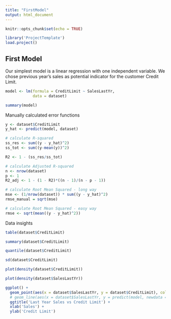 ```yaml
---
title: "FirstModel"
output: html_document
---
```


```r
knitr::opts_chunk$set(echo = TRUE)
```


```r
library('ProjectTemplate')
load.project()
```

## First Model

Our simplest model is a linear regression with one independent variable. We chose previous year's sales as potential indicator for the customer Credit Limit.

```r
model <- lm(formula = CreditLimit ~ SalesLastYr, 
            data = dataset)

summary(model)
```
Manually calculated error functions

```r

y <- dataset$CreditLimit
y_hat <- predict(model, dataset)

# calculate R-squared
ss_res <- sum((y - y_hat)^2)
ss_tot <- sum((y-mean(y))^2)

R2 <- 1 - (ss_res/ss_tot)

# calculate Adjusted R-squared
n <- nrow(dataset)
p <- 1
R2_adj <- 1 - (1 - R2)*((n - 1)/(n - p - 1))

# calculate Root Mean Squared - long way
mse <- (1/nrow(dataset)) * sum((y - y_hat)^2)
rmse_manual = sqrt(mse)

# calculate Root Mean Squared - easy way
rmse <- sqrt(mean((y - y_hat)^2))
```

Data insights

```r
table(dataset$CreditLimit)
```

```r
summary(dataset$CreditLimit)
```

```r
quantile(dataset$CreditLimit)
```


```r
sd(dataset$CreditLimit)
```


```r
plot(density(dataset$CreditLimit))

```


```r
plot(density(dataset$SalesLastYr))
```
```r
ggplot() + 
  geom_point(aes(x = dataset$SalesLastYr, y = dataset$CreditLimit), color = 'red') +
  # geom_line(aes(x = dataset$SalesLastYr, y = predict(model, newdata = dataset)), color = 'blue') +
  ggtitle('Last Year Sales vs Credit Limit') +
  xlab('Sales') + 
  ylab('Credit Limit')

```
